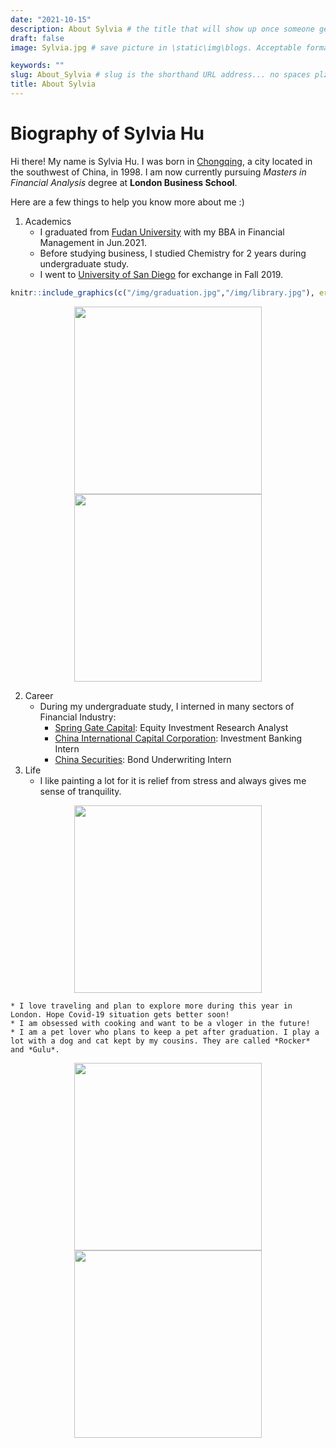 ```yaml
---
date: "2021-10-15"
description: About Sylvia # the title that will show up once someone gets to this page
draft: false
image: Sylvia.jpg # save picture in \static\img\blogs. Acceptable formats= jpg, jpeg, or png . Your iPhone pics wont work

keywords: ""
slug: About_Sylvia # slug is the shorthand URL address... no spaces plz
title: About Sylvia
---
```


# Biography of Sylvia Hu

Hi there! My name is Sylvia Hu. I was born in [Chongqing](https://en.wikipedia.org/wiki/Chongqing), a city located in the southwest of China, in 1998. I am now currently pursuing *Masters in Financial Analysis* degree at **London Business School**.

Here are a few things to help you know more about me :)

1. Academics
    * I graduated from [Fudan University](https://www.fudan.edu.cn/en/) with my BBA in Financial Management in Jun.2021.
    * Before studying business, I studied Chemistry for 2 years during undergraduate study.
    * I went to [University of San Diego](https://www.sandiego.edu/) for exchange in Fall 2019. 


```r
knitr::include_graphics(c("/img/graduation.jpg","/img/library.jpg"), error =FALSE)
```

<center class="half">
    <img src="D:\LBS Courses\R\my_website\static\img\graduation.jpg" height = "300">   <img src="D:\LBS Courses\R\my_website\static\img\library.jpg" height ="300">
</center>
    
2. Career
    * During my undergraduate study, I interned in many sectors of Financial Industry:
        - [Spring Gate Capital](https://spring-gate.com/): Equity Investment Research Analyst
        - [China International Capital Corporation](https://en.cicc.com/): Investment Banking Intern
        - [China Securities](https://www.csc108.com/newsiteindex/index.jspx): Bond Underwriting Intern
 
3. Life
    * I like painting a lot for it is relief from stress and always gives me sense of tranquility.
    
<center class="half">
    <img src="D:\LBS Courses\R\my_website\static\img\blogs\painting.jpg" height = "300"> 
</center>   
    * I love traveling and plan to explore more during this year in London. Hope Covid-19 situation gets better soon!
    * I am obsessed with cooking and want to be a vloger in the future!
    * I am a pet lover who plans to keep a pet after graduation. I play a lot with a dog and cat kept by my cousins. They are called *Rocker* and *Gulu*.

<center class="half">
    <img src="D:\LBS Courses\R\my_website\content\blogs\rocker.jpg" height = "300">   <img src="D:\LBS Courses\R\my_website\content\blogs\gulu.jpg" height ="300">
</center>   
    
    
